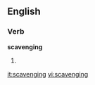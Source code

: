 
==English==

===Verb===
'''scavenging'''

# {{present participle of|[[scavenge]]}}

[[it:scavenging]]
[[vi:scavenging]]